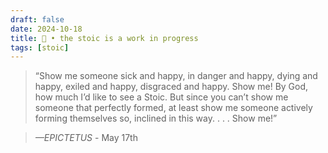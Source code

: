 ```yaml
---
draft: false 
date: 2024-10-18
title: 🗿 • the stoic is a work in progress
tags: [stoic]
---
```


>  “Show me someone sick and happy, in danger and happy, dying and happy, exiled and happy, disgraced and happy. Show me! By God, how much I’d like to see a Stoic. But since you can’t show me someone that perfectly formed, at least show me someone actively forming themselves so, inclined in this way. . . . Show me!”

> *—EPICTETUS* - May 17th